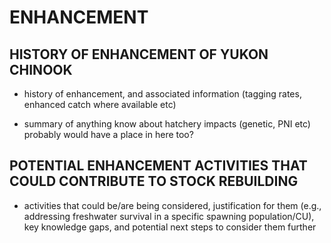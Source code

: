 # ENHANCEMENT   {#sec:enhancement}

## HISTORY OF ENHANCEMENT OF YUKON CHINOOK 

- history of enhancement, and associated information (tagging rates, enhanced catch where available etc) 

- summary of anything know about hatchery impacts (genetic, PNI etc) probably would have a place in here too?

## POTENTIAL ENHANCEMENT ACTIVITIES THAT COULD CONTRIBUTE TO STOCK REBUILDING 

- activities that could be/are being considered, justification for them (e.g., addressing freshwater survival in a specific spawning population/CU), key knowledge gaps, and potential next steps to consider them further



